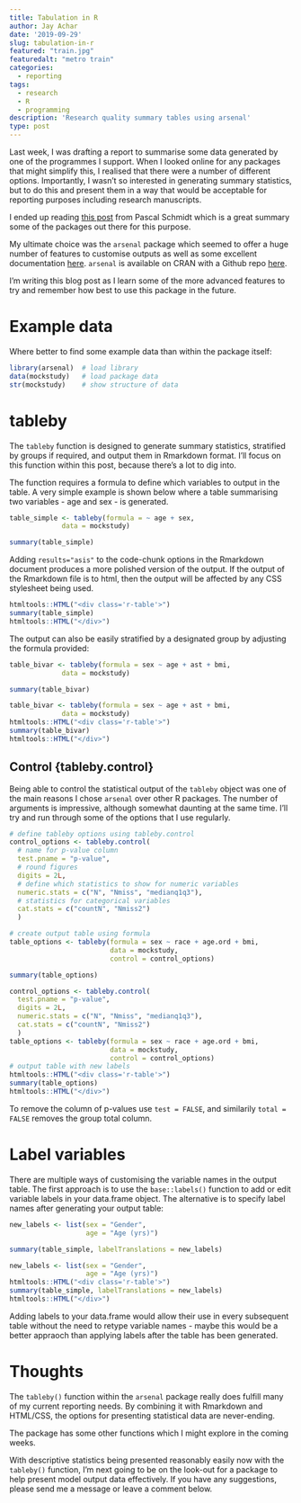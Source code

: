 ```yaml
---
title: Tabulation in R
author: Jay Achar
date: '2019-09-29'
slug: tabulation-in-r
featured: "train.jpg"
featuredalt: "metro train"
categories:
  - reporting
tags:
  - research
  - R
  - programming
description: 'Research quality summary tables using arsenal'
type: post
---
```

Last week, I was drafting a report to summarise some data generated by one of the programmes I support. When I looked online for any packages that might simplify this, I realised that there were a number of different options. Importantly, I wasn't so interested in generating summary statistics, but to do this and present them in a way that would be acceptable for reporting purposes including research manuscripts.

I ended up reading <a href="https://thatdatatho.com/2018/08/20/easily-create-descriptive-summary-statistic-tables-r-studio/" target="_blank">this post</a> from Pascal Schmidt which is a great summary some of the packages out there for this purpose.

My ultimate choice was the `arsenal` package which seemed to offer a huge number of features to customise outputs as well as some excellent documentation <a href="https://cran.r-project.org/web/packages/arsenal/" target="_blank">here</a>. `arsenal` is available on CRAN with a Github repo <a href="https://github.com/eheinzen/arsenal" target="_blank">here</a>.

I'm writing this blog post as I learn some of the more advanced features to try and remember how best to use this package in the future.

# Example data

Where better to find some example data than within the package itself:

```r
library(arsenal)  # load library
data(mockstudy)   # load package data
str(mockstudy)    # show structure of data
```

# tableby

The `tableby` function is designed to generate summary statistics, stratified by groups if required, and output them in Rmarkdown format. I'll focus on this function within this post, because there's a lot to dig into.

The function requires a formula to define which variables to output in the table. A very simple example is shown below where a table summarising two variables - age and sex - is generated.

```r
table_simple <- tableby(formula = ~ age + sex,
             data = mockstudy)

summary(table_simple)
```

Adding `results="asis"` to the code-chunk options in the Rmarkdown document produces a more polished version of the output. If the output of the Rmarkdown file is to html, then the output will be affected by any CSS stylesheet being used.

```r
htmltools::HTML("<div class='r-table'>")
summary(table_simple)
htmltools::HTML("</div>")
```

The output can also be easily stratified by a designated group by adjusting the formula provided:
```r
table_bivar <- tableby(formula = sex ~ age + ast + bmi,
             data = mockstudy)

summary(table_bivar)
```

```r
table_bivar <- tableby(formula = sex ~ age + ast + bmi,
             data = mockstudy)
htmltools::HTML("<div class='r-table'>")
summary(table_bivar)
htmltools::HTML("</div>")
```


## Control {tableby.control}

Being able to control the statistical output of the `tableby` object was one of the main reasons I chose `arsenal` over other R packages. The number of arguments is impressive, although somewhat daunting at the same time. I'll try and run through some of the options that I use regularly.

```r
# define tableby options using tableby.control
control_options <- tableby.control(
  # name for p-value column
  test.pname = "p-value",
  # round figures
  digits = 2L,
  # define which statistics to show for numeric variables
  numeric.stats = c("N", "Nmiss", "medianq1q3"),
  # statistics for categorical variables
  cat.stats = c("countN", "Nmiss2")
  )

# create output table using formula
table_options <- tableby(formula = sex ~ race + age.ord + bmi,
                         data = mockstudy,
                         control = control_options)

summary(table_options)
```

```r
control_options <- tableby.control(
  test.pname = "p-value",
  digits = 2L,
  numeric.stats = c("N", "Nmiss", "medianq1q3"),
  cat.stats = c("countN", "Nmiss2")
  )
table_options <- tableby(formula = sex ~ race + age.ord + bmi,
                         data = mockstudy,
                         control = control_options)
# output table with new labels
htmltools::HTML("<div class='r-table'>")
summary(table_options)
htmltools::HTML("</div>")
```

To remove the column of p-values use `test = FALSE`, and similarily `total = FALSE` removes the group total column.

# Label variables

There are multiple ways of customising the variable names in the output table. The first approach is to use the `base::labels()` function to add or edit variable labels in your data.frame object.
The alternative is to specify label names after generating your output table:

```r
new_labels <- list(sex = "Gender",
                   age = "Age (yrs)")

summary(table_simple, labelTranslations = new_labels)
```
```r
new_labels <- list(sex = "Gender",
                   age = "Age (yrs)")
htmltools::HTML("<div class='r-table'>")
summary(table_simple, labelTranslations = new_labels)
htmltools::HTML("</div>")
```


Adding labels to your data.frame would allow their use in every subsequent table without the need to retype variable names - maybe this would be a better appraoch than applying labels after the table has been generated.

# Thoughts

The `tableby()` function within the `arsenal` package really does fulfill many of my current reporting needs. By combining it with Rmarkdown and HTML/CSS, the options for presenting statistical data are never-ending.

The package has some other functions which I might explore in the coming weeks.

With descriptive statistics being presented reasonably easily now with the `tableby()` function, I'm next going to be on the look-out for a package to help present model output data effectively. If you have any suggestions, please send me a message or leave a comment below.
